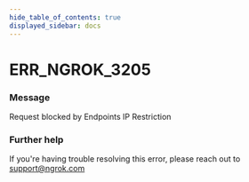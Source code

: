 ```yaml
---
hide_table_of_contents: true
displayed_sidebar: docs
---
```



# ERR_NGROK_3205

### Message
Request blocked by Endpoints IP Restriction

<ErrorDetails error='err_ngrok_3205' />


### Further help
If you're having trouble resolving this error, please reach out to [support@ngrok.com](mailto:support@ngrok.com?subject=Help%20with%20ERR_NGROK_3205)

